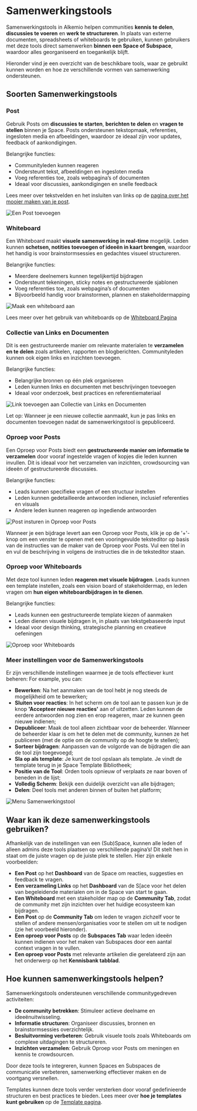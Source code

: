 # Samenwerkingstools

Samenwerkingstools in Alkemio helpen communities **kennis te delen**, **discussies te voeren** en **werk te structureren**. In plaats van externe documenten, spreadsheets of whiteboards te gebruiken, kunnen gebruikers met deze tools direct samenwerken **binnen een Space of Subspace**, waardoor alles georganiseerd en toegankelijk blijft.

Hieronder vind je een overzicht van de beschikbare tools, waar ze gebruikt kunnen worden en hoe ze verschillende vormen van samenwerking ondersteunen.

## Soorten Samenwerkingstools

### Post

Gebruik Posts om **discussies te starten**, **berichten te delen** en **vragen te stellen** binnen je Space. Posts ondersteunen tekstopmaak, referenties, ingesloten media en afbeeldingen, waardoor ze ideaal zijn voor updates, feedback of aankondigingen.

Belangrijke functies:

- Communityleden kunnen reageren
- Ondersteunt tekst, afbeeldingen en ingesloten media
- Voeg referenties toe, zoals webpagina’s of documenten
- Ideaal voor discussies, aankondigingen en snelle feedback

Lees meer over tekstvelden en het insluiten van links op de [pagina over het mooier maken van je post](/how-to/make-post-beautiful).

![Een Post toevoegen](/post.png)

### Whiteboard

Een Whiteboard maakt **visuele samenwerking in real-time** mogelijk. Leden kunnen **schetsen, notities toevoegen of ideeën in kaart brengen**, waardoor het handig is voor brainstormsessies en gedachtes visueel structureren.

Belangrijke functies:

- Meerdere deelnemers kunnen tegelijkertijd bijdragen
- Ondersteunt tekeningen, sticky notes en gestructureerde sjablonen
- Voeg referenties toe, zoals webpagina’s of documenten
- Bijvoorbeeld handig voor brainstormen, plannen en stakeholdermapping

![Maak een whiteboard aan](/create-whiteboard.png)

Lees meer over het gebruik van whiteboards op de [Whiteboard Pagina](/how-to/whiteboards)

### Collectie van Links en Documenten

Dit is een gestructureerde manier om relevante materialen te **verzamelen en te delen** zoals artikelen, rapporten en blogberichten. Communityleden kunnen ook eigen links en inzichten toevoegen.

Belangrijke functies:

- Belangrijke bronnen op één plek organiseren
- Leden kunnen links en documenten met beschrijvingen toevoegen
- Ideaal voor onderzoek, best practices en referentiemateriaal

![Link toevoegen aan Collectie van Links en Documenten](/add-link.png)

Let op: Wanneer je een nieuwe collectie aanmaakt, kun je pas links en documenten toevoegen nadat de samenwerkingstool is gepubliceerd.

### Oproep voor Posts

Een Oproep voor Posts biedt een **gestructureerde manier om informatie te verzamelen** door vooraf ingestelde vragen of kopjes die leden kunnen invullen. Dit is ideaal voor het verzamelen van inzichten, crowdsourcing van ideeën of gestructureerde discussies.

Belangrijke functies:

- Leads kunnen specifieke vragen of een structuur instellen
- Leden kunnen gedetailleerde antwoorden indienen, inclusief referenties en visuals
- Andere leden kunnen reageren op ingediende antwoorden

![Post insturen in Oproep voor Posts](/submit-post.png)

Wanneer je een bijdrage levert aan een Oproep voor Posts, klik je op de '+'-knop om een venster te openen met een vooringevulde teksteditor op basis van de instructies van de maker van de Oproep voor Posts. Vul een titel in en vul de beschrijving in volgens de instructies die in de teksteditor staan.

### Oproep voor Whiteboards

Met deze tool kunnen leden **reageren met visuele bijdragen**. Leads kunnen een template instellen, zoals een vision board of stakeholdermap, en leden vragen om **hun eigen whiteboardbijdragen in te dienen**.

Belangrijke functies:

- Leads kunnen een gestructureerde template kiezen of aanmaken
- Leden dienen visuele bijdragen in, in plaats van tekstgebaseerde input
- Ideaal voor design thinking, strategische planning en creatieve oefeningen

![Oproep voor Whiteboards](/call-for-whiteboards.png)

### Meer instellingen voor de Samenwerkingstools

Er zijn verschillende instellingen waarmee je de tools effectiever kunt beheren: For example, you can:

- **Bewerken**: Na het aanmaken van de tool hebt je nog steeds de mogelijkheid om te bewerken;
- **Sluiten voor reacties**: In het scherm om de tool aan te passen kun je de knop **'Accepteer nieuwe reacties'** aan of uitzetten. Leden kunnen de eerdere antwoorden nog zien en erop reageren, maar ze kunnen geen nieuwe indienen;
- **Depubliceer**: Maak de tool alleen zichtbaar voor de beheerder. Wanneer de beheerder klaar is om het te delen met de community, kunnen ze het publiceren (met de optie om de community op de hoogte te stellen);
- **Sorteer bijdragen**: Aanpassen van de volgorde van de bijdragen die aan de tool zijn toegevoegd;
- **Sla op als template**: Je kunt de tool opslaan als template. Je vindt de template terug in je Space Template Bibliotheek;
- **Positie van de Tool**: Orden tools opnieuw of verplaats ze naar boven of beneden in de lijst;
- **Volledig Scherm**: Bekijk een duidelijk overzicht van alle bijdragen;
- **Delen**: Deel tools met anderen binnen of buiten het platform;

![Menu Samenwerkingstool](/menu-collaboration-tool.png)

## Waar kan ik deze samenwerkingstools gebruiken?

Afhankelijk van de instellingen van een (Sub)Space, kunnen alle leden of alleen admins deze tools plaatsen op verschillende pagina’s! Dit stelt hen in staat om de juiste vragen op de juiste plek te stellen. Hier zijn enkele voorbeelden:

- **Een Post** op het **Dashboard** van de Space om reacties, suggesties en feedback te vragen.
- **Een verzameling Links** op het **Dashboard** van de S[ace voor het delen van begeleidende materialen om in de Space van start te gaan.
- **Een Whiteboard** met een stakeholder map op de **Community Tab**, zodat de community met zijn inzichten over het huidige ecosysteem kan bijdragen.
- **Een Post** op de **Community Tab** om leden te vragen zichzelf voor te stellen of andere mensen/organisaties voor te stellen om uit te nodigen (zie het voorbeeld hieronder).
- **Een oproep voor Posts** op de **Subspaces Tab** waar leden ideeën kunnen indienen voor het maken van Subspaces door een aantal context vragen in te vullen.
- **Een oproep voor Posts** met relevante artikelen die gerelateerd zijn aan het onderwerp op het **Kennisbank tabblad**.

## Hoe kunnen samenwerkingstools helpen?

Samenwerkingstools ondersteunen verschillende communitygedreven activiteiten:

- **De community betrekken**: Stimuleer actieve deelname en ideeënuitwisseling.
- **Informatie structuren**: Organiseer discussies, bronnen en brainstormsessies overzichtelijk.
- **Besluitvorming verbeteren**: Gebruik visuele tools zoals Whiteboards om complexe uitdagingen te structureren.
- **Inzichten verzamelen**: Gebruik Oproep voor Posts om meningen en kennis te crowdsourcen.

Door deze tools te integreren, kunnen Spaces en Subspaces de communicatie verbeteren, samenwerking effectiever maken en de voortgang versnellen.

Templates kunnen deze tools verder versterken door vooraf gedefinieerde structuren en best practices te bieden. Lees meer over **hoe je templates kunt gebruiken** op de [Template pagina](features/templates).
